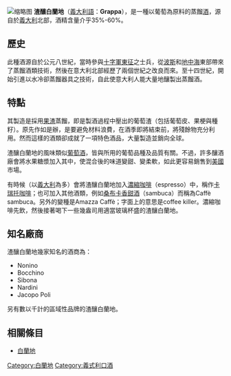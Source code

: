 {{Unreferenced |time=2010-09-30T01:51:31+00:00 }}
[[File:Amarone.JPG|缩略图]]
'''渣釀白蘭地'''（[[義大利語|義大利語]]：'''Grappa'''），是一種以葡萄為原料的蒸餾[[酒|酒]]，源自於[[義大利|義大利]]北部，酒精含量介乎35%-60%。

==歷史==
此種酒源自於公元八世紀，當時參與[[十字軍東征|十字軍東征]]之士兵，從[[波斯|波斯]]和[[地中海|地中海]]東部帶來了蒸餾酒類技術，然後在意大利北部經歷了兩個世紀之改良而來。至十四世紀，開始引進以水冷卻蒸餾器具之技術，自此使意大利人能大量地釀製出蒸餾酒。

==特點==
其製造是採用[[果渣|果渣]]蒸餾，即是製酒過程中壓出的葡萄渣（包括葡萄皮、果梗與種籽）。原先作如是辦，是要避免材料浪費，在酒季即將結束前，將殘餘物充分利用。然而這樣的酒類卻成就了一項特色酒品，大量製造並銷向全球。

渣釀白蘭地的風味類似[[葡萄酒|葡萄酒]]，皆與所用的葡萄品種及品質有關。不過，許多釀酒廠會將水果糖漿加入其中，使混合後的味道變甜、變柔軟，如此更容易銷售到[[美國|美國]]市場。 

有時候（以[[義大利|義大利]]為多）會將渣釀白蘭地加入[[濃縮咖啡|濃縮咖啡]]（espresso）中，稱作[[卡瑞托咖啡|卡瑞托咖啡]]；也可加入其他酒類，例如[[桑布卡酒|桑布卡香甜酒]]（sambuca）而稱為Caffè sambuca。另外的變種是Amazza Caffè；字面上的意思是coffee killer。濃縮咖啡先飲，然後接著喝下一些幾盎司用適當玻璃杯盛的渣釀白蘭地。

==知名廠商==
渣釀白蘭地幾家知名的酒商為：
*Nonino
*Bocchino
*Sibona
*Nardini
*Jacopo Poli

另有數以千計的區域性品牌的渣釀白蘭地。

== 相關條目 ==
* [[白蘭地|白蘭地]]
{{Authority control}}
{{Drink-stub}}
<!--{{Alcoholic beverages}}-->

[[Category:白蘭地|Category:白蘭地]]
[[Category:義式利口酒|Category:義式利口酒]]